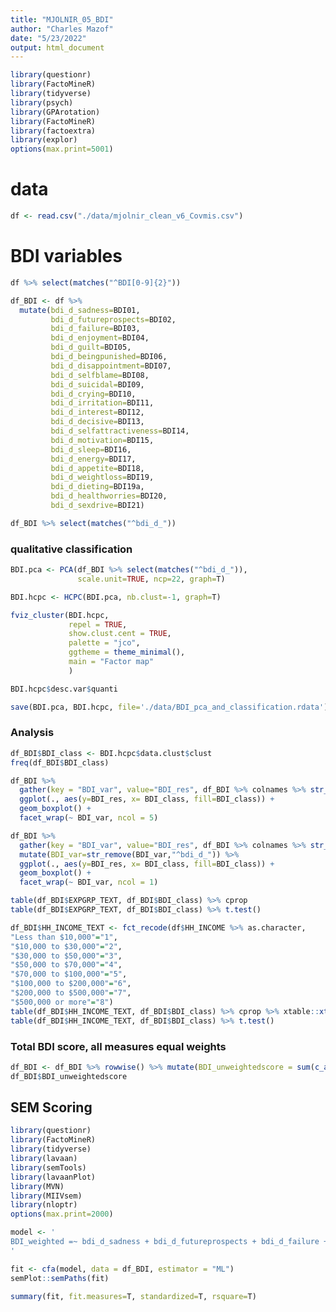 ```yaml
---
title: "MJOLNIR_05_BDI"
author: "Charles Mazof"
date: "5/23/2022"
output: html_document
---
```


```r
library(questionr)
library(FactoMineR)
library(tidyverse)
library(psych)
library(GPArotation)
library(FactoMineR)
library(factoextra)
library(explor)
options(max.print=5001)
```

# data

```r
df <- read.csv("./data/mjolnir_clean_v6_Covmis.csv")
```

# BDI variables

```r
df %>% select(matches("^BDI[0-9]{2}"))
```
```r
df_BDI <- df %>%
  mutate(bdi_d_sadness=BDI01,
         bdi_d_futureprospects=BDI02,
         bdi_d_failure=BDI03,
         bdi_d_enjoyment=BDI04,
         bdi_d_guilt=BDI05,
         bdi_d_beingpunished=BDI06,
         bdi_d_disappointment=BDI07,
         bdi_d_selfblame=BDI08,
         bdi_d_suicidal=BDI09,
         bdi_d_crying=BDI10,
         bdi_d_irritation=BDI11,
         bdi_d_interest=BDI12,
         bdi_d_decisive=BDI13,
         bdi_d_selfattractiveness=BDI14,
         bdi_d_motivation=BDI15,
         bdi_d_sleep=BDI16,
         bdi_d_energy=BDI17,
         bdi_d_appetite=BDI18,
         bdi_d_weightloss=BDI19,
         bdi_d_dieting=BDI19a,
         bdi_d_healthworries=BDI20,
         bdi_d_sexdrive=BDI21)
```

```r
df_BDI %>% select(matches("^bdi_d_"))
```

### qualitative classification
```r
BDI.pca <- PCA(df_BDI %>% select(matches("^bdi_d_")),
               scale.unit=TRUE, ncp=22, graph=T)
```

```r
BDI.hcpc <- HCPC(BDI.pca, nb.clust=-1, graph=T)
```
```r
fviz_cluster(BDI.hcpc,
             repel = TRUE, 
             show.clust.cent = TRUE, 
             palette = "jco", 
             ggtheme = theme_minimal(),
             main = "Factor map"
             )
```

```r
BDI.hcpc$desc.var$quanti
```

```r
save(BDI.pca, BDI.hcpc, file='./data/BDI_pca_and_classification.rdata')
```

### Analysis

```r
df_BDI$BDI_class <- BDI.hcpc$data.clust$clust
freq(df_BDI$BDI_class)
```

```r
df_BDI %>%
  gather(key = "BDI_var", value="BDI_res", df_BDI %>% colnames %>% str_detect("^bdi_d_") %>% which) %>%
  ggplot(., aes(y=BDI_res, x= BDI_class, fill=BDI_class)) +
  geom_boxplot() +
  facet_wrap(~ BDI_var, ncol = 5)

df_BDI %>%
  gather(key = "BDI_var", value="BDI_res", df_BDI %>% colnames %>% str_detect("^bdi_d_") %>% which) %>%
  mutate(BDI_var=str_remove(BDI_var,"^bdi_d_")) %>%
  ggplot(., aes(y=BDI_res, x= BDI_class, fill=BDI_class)) +
  geom_boxplot() +
  facet_wrap(~ BDI_var, ncol = 1)

```

```r
table(df_BDI$EXPGRP_TEXT, df_BDI$BDI_class) %>% cprop
table(df_BDI$EXPGRP_TEXT, df_BDI$BDI_class) %>% t.test()
```

```r
df_BDI$HH_INCOME_TEXT <- fct_recode(df$HH_INCOME %>% as.character,
"Less than $10,000"="1",
"$10,000 to $30,000"="2",
"$30,000 to $50,000"="3",
"$50,000 to $70,000"="4",
"$70,000 to $100,000"="5",
"$100,000 to $200,000"="6",
"$200,000 to $500,000"="7",
"$500,000 or more"="8")
table(df_BDI$HH_INCOME_TEXT, df_BDI$BDI_class) %>% cprop %>% xtable::xtable()
table(df_BDI$HH_INCOME_TEXT, df_BDI$BDI_class) %>% t.test()
```

### Total BDI score, all measures equal weights
```r
df_BDI <- df_BDI %>% rowwise() %>% mutate(BDI_unweightedscore = sum(c_across(matches("^bdi_d_")))*100/86)
df_BDI$BDI_unweightedscore
```

## SEM Scoring

```r
library(questionr)
library(FactoMineR)
library(tidyverse)
library(lavaan)
library(semTools)
library(lavaanPlot)
library(MVN)
library(MIIVsem)
library(nloptr) 
options(max.print=2000)
```

```r
model <- '
BDI_weighted =~ bdi_d_sadness + bdi_d_futureprospects + bdi_d_failure + bdi_d_enjoyment + bdi_d_guilt + bdi_d_beingpunished + bdi_d_disappointment + bdi_d_selfblame + bdi_d_suicidal + bdi_d_crying + bdi_d_irritation + bdi_d_interest + bdi_d_decisive + bdi_d_selfattractiveness + bdi_d_motivation + bdi_d_sleep + bdi_d_energy + bdi_d_appetite + bdi_d_weightloss + bdi_d_dieting + bdi_d_healthworries + bdi_d_sexdrive
'
```

```r
fit <- cfa(model, data = df_BDI, estimator = "ML")
semPlot::semPaths(fit)
```
```r
summary(fit, fit.measures=T, standardized=T, rsquare=T) 
```